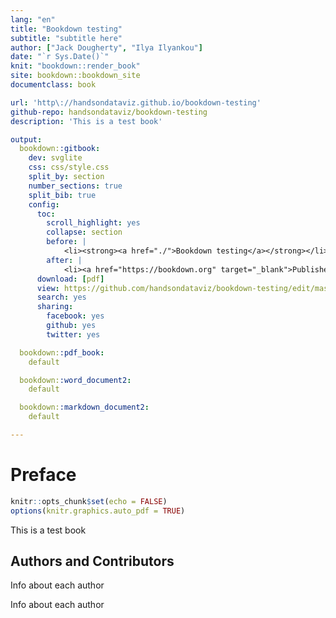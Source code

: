 ```yaml
---
lang: "en"
title: "Bookdown testing"
subtitle: "subtitle here"
author: ["Jack Dougherty", "Ilya Ilyankou"]
date: "`r Sys.Date()`"
knit: "bookdown::render_book"
site: bookdown::bookdown_site
documentclass: book

url: 'http\://handsondataviz.github.io/bookdown-testing'
github-repo: handsondataviz/bookdown-testing
description: 'This is a test book'

output:
  bookdown::gitbook:
    dev: svglite
    css: css/style.css
    split_by: section
    number_sections: true
    split_bib: true
    config:
      toc:
        scroll_highlight: yes
        collapse: section
        before: |
            <li><strong><a href="./">Bookdown testing</a></strong></li>
        after: |
            <li><a href="https://bookdown.org" target="_blank">Published with bookdown</a></li>
      download: [pdf]
      view: https://github.com/handsondataviz/bookdown-testing/edit/master/%s
      search: yes
      sharing:
        facebook: yes
        github: yes
        twitter: yes

  bookdown::pdf_book:
    default

  bookdown::word_document2:
    default

  bookdown::markdown_document2:
    default

---
```

# Preface {-}
<!-- R global options: each R chunk image to display without code (no echo); display PDF version over JPG/PNG when available -->
```r
knitr::opts_chunk$set(echo = FALSE)
options(knitr.graphics.auto_pdf = TRUE)
```
This is a test book


## Authors and Contributors {-}

Info about each author

Info about each author
